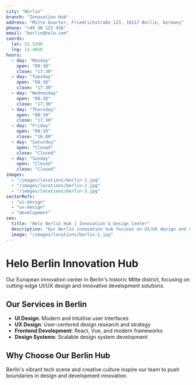 ```yaml
---
city: "Berlin"
branch: "Innovation Hub"
address: "Mitte Quarter, Friedrichstraße 123, 10117 Berlin, Germany"
phone: "+49 30 123 456"
email: "berlin@helo.com"
coords:
  lat: 52.5200
  lng: 13.4050
hours:
  - day: "Monday"
    open: "08:30"
    close: "17:30"
  - day: "Tuesday"
    open: "08:30"
    close: "17:30"
  - day: "Wednesday"
    open: "08:30"
    close: "17:30"
  - day: "Thursday"
    open: "08:30"
    close: "17:30"
  - day: "Friday"
    open: "08:30"
    close: "16:00"
  - day: "Saturday"
    open: "Closed"
    close: "Closed"
  - day: "Sunday"
    open: "Closed"
    close: "Closed"
images:
  - "/images/locations/berlin-1.jpg"
  - "/images/locations/berlin-2.jpg"
  - "/images/locations/berlin-3.jpg"
sectorRefs:
  - "ui-design"
  - "ux-design"
  - "development"
seo:
  title: "Helo Berlin Hub | Innovation & Design Center"
  description: "Our Berlin innovation hub focuses on UI/UX design and development. Located in historic Mitte district."
  image: "/images/locations/berlin-1.jpg"
---
```


# Helo Berlin Innovation Hub

Our European innovation center in Berlin's historic Mitte district, focusing on cutting-edge UI/UX design and innovative development solutions.

## Our Services in Berlin

- **UI Design**: Modern and intuitive user interfaces
- **UX Design**: User-centered design research and strategy
- **Frontend Development**: React, Vue, and modern frameworks
- **Design Systems**: Scalable design system development

## Why Choose Our Berlin Hub

Berlin's vibrant tech scene and creative culture inspire our team to push boundaries in design and development innovation.
